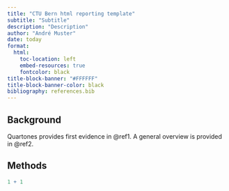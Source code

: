 ```yaml
---
title: "CTU Bern html reporting template"
subtitle: "Subtitle"
description: "Description"
author: "André Muster"
date: today
format:
  html:
    toc-location: left
    embed-resources: true
    fontcolor: black
title-block-banner: "#FFFFFF"
title-block-banner-color: black
bibliography: references.bib
---
```


<style>

.quarto-title-block .quarto-title-banner {
  background-image: url(ub_Logo_english_2019_RGB_wb.png);
  background-size: 300px;
  background-position: right;
  background-repeat: no-repeat;
  padding-left: 0px;
  background-origin: content-box;
}

</style>


## Background

Quartones provides first evidence in @ref1. A general overview is provided in @ref2.

## Methods

```r
1 + 1
```